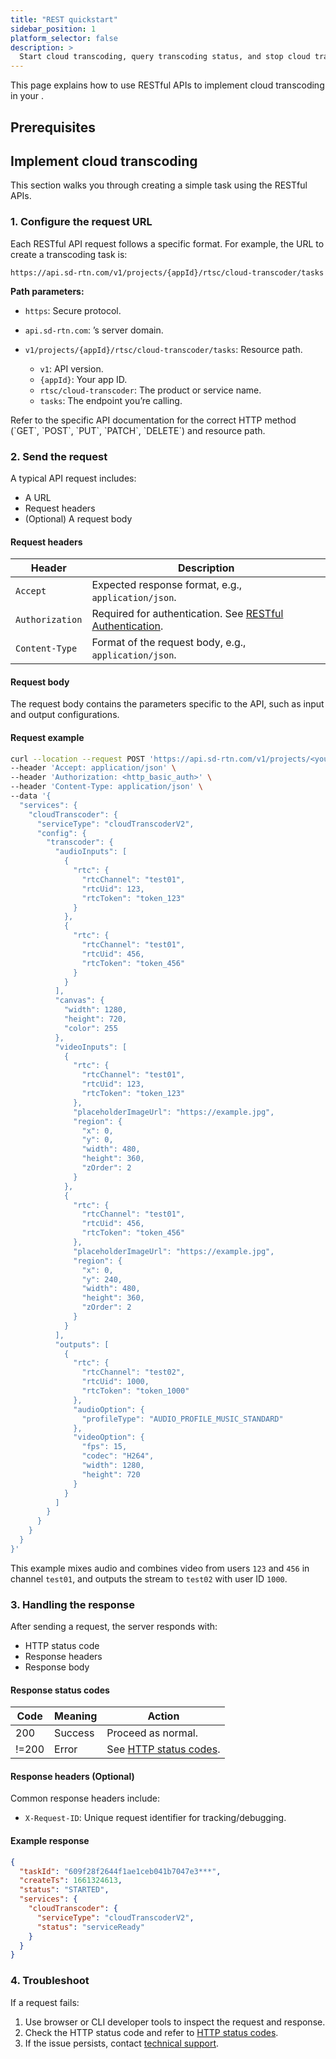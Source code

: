 ```yaml
---
title: "REST quickstart"
sidebar_position: 1
platform_selector: false
description: >
  Start cloud transcoding, query transcoding status, and stop cloud transcoding by sending a RESTful API request.
---
```


This page explains how to use <Vg k="COMPANY"/> <Vg k="CT"/> RESTful APIs to implement cloud transcoding in your <Vpl k="CLIENT"/>.

## Prerequisites

<Prerequisites/>

## Implement cloud transcoding
This section walks you through creating a simple <Vg k="CT"/> task using the RESTful APIs.

### 1. Configure the request URL

Each RESTful API request follows a specific format. For example, the URL to create a transcoding task is:

```http
https://api.sd-rtn.com/v1/projects/{appId}/rtsc/cloud-transcoder/tasks
```

**Path parameters:**

* `https`: Secure protocol.
* `api.sd-rtn.com`: <Vg k="COMPANY"/>’s server domain.
* `v1/projects/{appId}/rtsc/cloud-transcoder/tasks`: Resource path.

  * `v1`: API version.
  * `{appId}`: Your <Vg k="COMPANY"/> app ID.
  * `rtsc/cloud-transcoder`: The product or service name.
  * `tasks`: The endpoint you’re calling.

<Admonition type="info" info="info">
Refer to the specific API documentation for the correct HTTP method (`GET`, `POST`, `PUT`, `PATCH`, `DELETE`) and resource path.
</Admonition>

### 2. Send the request

A typical API request includes:

* A URL
* Request headers
* (Optional) A request body

#### Request headers

| Header          | Description                                                                       |
| --------------- | --------------------------------------------------------------------------------- |
| `Accept`        | Expected response format, e.g., `application/json`.                               |
| `Authorization` | Required for authentication. See [RESTful Authentication](../reference/restful-authentication). |
| `Content-Type`  | Format of the request body, e.g., `application/json`.                             |


#### Request body

The request body contains the parameters specific to the API, such as input and output configurations.

#### Request example

```bash
curl --location --request POST 'https://api.sd-rtn.com/v1/projects/<your_app_id>/rtsc/cloud-transcoder/tasks' \
--header 'Accept: application/json' \
--header 'Authorization: <http_basic_auth>' \
--header 'Content-Type: application/json' \
--data '{
  "services": {
    "cloudTranscoder": {
      "serviceType": "cloudTranscoderV2",
      "config": {
        "transcoder": {
          "audioInputs": [
            {
              "rtc": {
                "rtcChannel": "test01",
                "rtcUid": 123,
                "rtcToken": "token_123"
              }
            },
            {
              "rtc": {
                "rtcChannel": "test01",
                "rtcUid": 456,
                "rtcToken": "token_456"
              }
            }
          ],
          "canvas": {
            "width": 1280,
            "height": 720,
            "color": 255
          },
          "videoInputs": [
            {
              "rtc": {
                "rtcChannel": "test01",
                "rtcUid": 123,
                "rtcToken": "token_123"
              },
              "placeholderImageUrl": "https://example.jpg",
              "region": {
                "x": 0,
                "y": 0,
                "width": 480,
                "height": 360,
                "zOrder": 2
              }
            },
            {
              "rtc": {
                "rtcChannel": "test01",
                "rtcUid": 456,
                "rtcToken": "token_456"
              },
              "placeholderImageUrl": "https://example.jpg",
              "region": {
                "x": 0,
                "y": 240,
                "width": 480,
                "height": 360,
                "zOrder": 2
              }
            }
          ],
          "outputs": [
            {
              "rtc": {
                "rtcChannel": "test02",
                "rtcUid": 1000,
                "rtcToken": "token_1000"
              },
              "audioOption": {
                "profileType": "AUDIO_PROFILE_MUSIC_STANDARD"
              },
              "videoOption": {
                "fps": 15,
                "codec": "H264",
                "width": 1280,
                "height": 720
              }
            }
          ]
        }
      }
    }
  }
}'
```

This example mixes audio and combines video from users `123` and `456` in channel `test01`, and outputs the stream to `test02` with user ID `1000`.

### 3. Handling the response

After sending a request, the server responds with:

* HTTP status code
* Response headers
* Response body

#### Response status codes

| Code  | Meaning | Action                                  |
| ----- | ------- | --------------------------------------- |
| 200   | Success | Proceed as normal.                      |
| !=200 | Error   | See [HTTP status codes](../reference/status-code). |

#### Response headers (Optional)

Common response headers include:

* `X-Request-ID`: Unique request identifier for tracking/debugging.

#### Example response

```json
{
  "taskId": "609f28f2644f1ae1ceb041b7047e3***",
  "createTs": 1661324613,
  "status": "STARTED",
  "services": {
    "cloudTranscoder": {
      "serviceType": "cloudTranscoderV2",
      "status": "serviceReady"
    }
  }
}
```

### 4. Troubleshoot

If a request fails:

1. Use browser or CLI developer tools to inspect the request and response.
2. Check the HTTP status code and refer to [HTTP status codes](../reference/status-code).
3. If the issue persists, contact [technical support](mailto:support@agora.io).